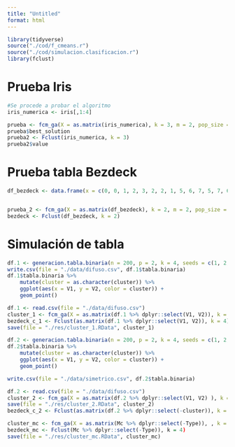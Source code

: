 ```yaml
---
title: "Untitled"
format: html
---
```


```r
library(tidyverse)
source("./cod/f_cmeans.r")
source("./cod/simulacion.clasificacion.r")
library(fclust)
```



# Prueba Iris
```r

#Se procede a probar el algoritmo 
iris_numerica <- iris[,1:4]

prueba <- fcm_ga(X = as.matrix(iris_numerica), k = 3, m = 2, pop_size = 100, max_iter = 1e3, setps = 10e3, tol = 0, add_bezdeck = TRUE)
prueba$best_solution
prueba2 <- Fclust(iris_numerica, k = 3)
prueba2$value
```

# Prueba tabla Bezdeck
```r
df_bezdeck <- data.frame(x = c(0, 0, 1, 2, 3, 2, 2, 1, 5, 6, 7, 5, 7, 6, 6, 8), y = c(4, 3, 5, 4, 3, 2, 1, 0, 5, 5, 6, 3, 3, 2, 1, 1))


prueba_2 <- fcm_ga(X = as.matrix(df_bezdeck), k = 2, m = 2, pop_size = 100, max_iter = 2e3, setps = 2e3, add_bezdeck = FALSE, distribution = rnorm)
bezdeck <- Fclust(df_bezdeck, k = 2)
```

# Simulación de tabla
```r
df.1 <- generacion.tabla.binaria(n = 200, p = 2, k = 4, seeds = c(1, 2, 3, 4), centros = list(centros_1 = c(0, 1), centros_1 = c(0, 2), centros_1 = c(0, 3), centros_1 = c(0, 4)))
write.csv(file = "./data/difuso.csv", df.1$tabla.binaria)
df.1$tabla.binaria %>%
    mutate(cluster = as.character(cluster)) %>%
    ggplot(aes(x = V1, y = V2, color = cluster)) +
    geom_point()
```

```r
df.1 <- read.csv(file = "./data/difuso.csv")
cluster_1 <- fcm_ga(X = as.matrix(df.1 %>% dplyr::select(V1, V2)), k = 4, m = 2, pop_size = 50, max_iter = 2e3, setps = 2e3, add_bezdeck = FALSE, distribution = rnorm)
bezdeck_c_1 <- Fclust(as.matrix(df.1 %>% dplyr::select(V1, V2)), k = 4)
save(file = "./res/cluster_1.RData", cluster_1)
```


```r
df.2 <- generacion.tabla.binaria(n = 200, p = 2, k = 4, seeds = c(1, 2, 3, 4), centros = list(centros_1 = c(10, 10), centros_1 = c(0, 0), centros_1 = c(0, 10), centros_1 = c(10, 0)))
df.2$tabla.binaria %>%
    mutate(cluster = as.character(cluster)) %>%
    ggplot(aes(x = V1, y = V2, color = cluster)) +
    geom_point()

write.csv(file = "./data/simetrico.csv", df.2$tabla.binaria)

```


```r
df.2 <- read.csv(file = "./data/difuso.csv")
cluster_2 <- fcm_ga(X = as.matrix(df.2 %>% dplyr::select(V1, V2) ), k = 4, m = 2, pop_size = 50, max_iter = 2e3, setps = 2e3, add_bezdeck = FALSE, distribution = rnorm)
save(file = "./res/cluster_2.RData", cluster_2)
bezdeck_c_2 <- Fclust(as.matrix(df.2 %>% dplyr::select(-cluster)), k = 4)
````


```r

cluster_mc <- fcm_ga(X = as.matrix(Mc %>% dplyr::select(-Type)), , k = 6, m = 2, pop_size = 50, max_iter = 2e3, setps = 2e3, add_bezdeck = FALSE, distribution = rnorm)
bezdeck_mc <- Fclust(Mc %>% dplyr::select(-Type)), k = 4)
save(file = "./res/cluster_mc.RData", cluster_mc)
````